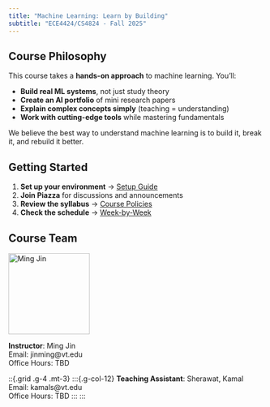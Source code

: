```yaml
---
title: "Machine Learning: Learn by Building"
subtitle: "ECE4424/CS4824 - Fall 2025"
---
```


## Course Philosophy

This course takes a **hands-on approach** to machine learning. You'll:

- **Build real ML systems**, not just study theory
- **Create an AI portfolio** of mini research papers
- **Explain complex concepts simply** (teaching = understanding)
- **Work with cutting-edge tools** while mastering fundamentals

We believe the best way to understand machine learning is to build it, break it, and rebuild it better.


## Getting Started

1. **Set up your environment** → [Setup Guide](lectures/00-setup.qmd)
2. **Join Piazza** for discussions and announcements
3. **Review the syllabus** → [Course Policies](syllabus.qmd)
4. **Check the schedule** → [Week-by-Week](schedule.qmd)

## Course Team

:::{.grid .align-items-center .g-4}
:::{.g-col-12 .g-col-md-3 .text-center}
<img src="images/mingjin.jpg" alt="Ming Jin" width="160" class="rounded-circle mx-auto d-block">
:::

:::{.g-col-12 .g-col-md-9}
**Instructor**: Ming Jin  
Email: jinming@vt.edu  
Office Hours: TBD
:::
:::

::{.grid .g-4 .mt-3}
:::{.g-col-12}
**Teaching Assistant**: Sherawat, Kamal  
Email: kamals@vt.edu  
Office Hours: TBD
:::
:::